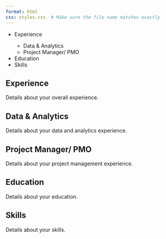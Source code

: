 ```yaml
---
format: html
css: styles.css  # Make sure the file name matches exactly
---
```

```{=html}
<div class="container">
  <!-- Left Column -->
  <div class="left-column">
    <ul class="no-bullets">
      <li><a onclick="showSection('experience')">Experience</a></li>
      <ul class="no-bullets">
        <li><a onclick="showSection('data-analytics')">Data & Analytics</a></li>
        <li><a onclick="showSection('project-manager')">Project Manager/ PMO</a></li>
      </ul>
      <li><a onclick="showSection('education')">Education</a></li>
      <li><a onclick="showSection('skills')">Skills</a></li>
    </ul>
  </div>

  <!-- Right Column -->
  <div class="right-column">
    <section id="experience" class="active">
      <h2>Experience</h2>
      <p>Details about your overall experience.</p>
    </section>

    <section id="data-analytics">
      <h2>Data & Analytics</h2>
      <p>Details about your data and analytics experience.</p>
    </section>

    <section id="project-manager">
      <h2>Project Manager/ PMO</h2>
      <p>Details about your project management experience.</p>
    </section>

    <section id="education">
      <h2>Education</h2>
      <p>Details about your education.</p>
    </section>

    <section id="skills">
      <h2>Skills</h2>
      <p>Details about your skills.</p>
    </section>
  </div>
</div>


```
